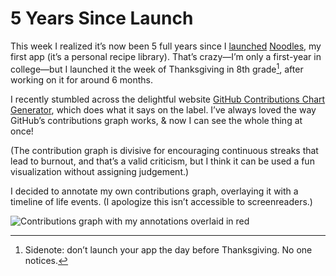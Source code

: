 # 5 Years Since Launch

This week I realized it’s now been 5 full years since I [launched](https://www.producthunt.com/posts/noodles) [Noodles](https://getnoodl.es), my first app (it’s a personal recipe library). That’s crazy—I’m only a first-year in college—but I launched it the week of Thanksgiving in 8th grade[^1], after working on it for around 6 months.

[^1]: Sidenote: don’t launch your app the day before Thanksgiving. No one notices.

I recently stumbled across the delightful website [GitHub Contributions Chart Generator](https://github-contributions.now.sh), which does what it says on the label. I’ve always loved the way GitHub’s contributions graph works, & now I can see the whole thing at once!

(The contribution graph is divisive for encouraging continuous streaks that lead to burnout, and that’s a valid criticism, but I think it can be used a fun visualization without assigning judgement.)

I decided to annotate my own contributions graph, overlaying it with a timeline of life events. (I apologize this isn’t accessible to screenreaders.)

![Contributions graph with my annotations overlaid in red](https://d2wkqk610zk1ag.cloudfront.net/items/0S0t2q0s3R2A0C2N3138/5nfmtbptfmuhv92ybdm474g6wk23a0qa.png)
